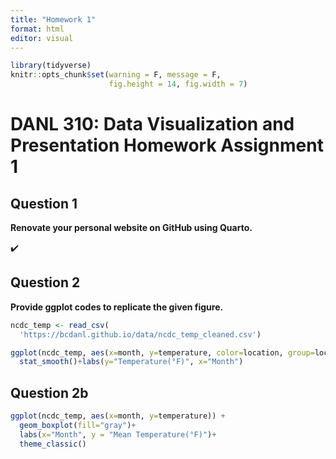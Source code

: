 ```yaml
---
title: "Homework 1"
format: html
editor: visual
---
```


```r
library(tidyverse)
knitr::opts_chunk$set(warning = F, message = F,
                      fig.height = 14, fig.width = 7)
```

# **DANL 310: Data Visualization and Presentation Homework Assignment 1**

## Question 1

**Renovate your personal website on GitHub using Quarto.**

✔️

## Question 2

**Provide ggplot codes to replicate the given figure.**

```r
ncdc_temp <- read_csv(
  'https://bcdanl.github.io/data/ncdc_temp_cleaned.csv')

ggplot(ncdc_temp, aes(x=month, y=temperature, color=location, group=location))+
  stat_smooth()+labs(y="Temperature(°F)", x="Month")


```
## Question 2b

```r
ggplot(ncdc_temp, aes(x=month, y=temperature)) + 
  geom_boxplot(fill="gray")+
  labs(x="Month", y = "Mean Temperature(°F)")+
  theme_classic()
```



